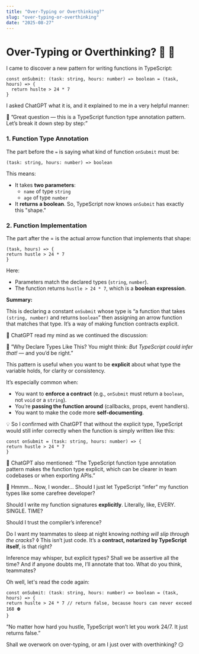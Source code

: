 ```yaml
---
title: "Over-Typing or Overthinking?"
slug: "over-typing-or-overthinking"
date: "2025-08-27"
---
```


# Over-Typing or Overthinking? 🤖 🤯

I came to discover a new pattern for writing functions in TypeScript:

```
const onSubmit: (task: string, hours: number) => boolean = (task, hours) => {
  return huslte > 24 * 7
}
```

I asked ChatGPT what it is, and it explained to me in a very helpful manner:

🤖 ”Great question — this is a TypeScript function type annotation pattern. Let’s break it down step by step:”

### 1. Function Type Annotation

The part before the `=` is saying what kind of function `onSubmit` must be:

```
(task: string, hours: number) => boolean
```

This means:

- It takes **two parameters**:
  - `name` of type `string`
  - `age` of type `number`
- It **returns a boolean**.
  So, TypeScript now knows `onSubmit` has exactly this "shape."

### 2. Function Implementation

The part after the = is the actual arrow function that implements that shape:

```
(task, hours) => {
return hustle > 24 * 7
}
```

Here:

- Parameters match the declared types (`string`, `number`).
- The function returns `hustle > 24 * 7`, which is a **boolean expression**.

**Summary:**

This is declaring a constant `onSubmit` whose type is “a function that takes `(string, number)` and returns `boolean`” then assigning an arrow function that matches that type. It’s a way of making function contracts explicit.

🤯 ChatGPT read my mind as we continued the discussion:

🤖 ”Why Declare Types Like This? You might think: _But TypeScript could infer that!_ — and you’d be right.”

This pattern is useful when you want to be **explicit** about what type the variable holds, for clarity or consistency.

It’s especially common when:

- You want to **enforce a contract** (e.g., `onSubmit` must return a `boolean`, not `void` or a `string`).
- You’re **passing the function around** (callbacks, props, event handlers).
- You want to make the code more **self-documenting**.

💡 So I confirmed with ChatGPT that without the explicit type, TypeScript would still infer correctly when the function is simply written like this:

```
const onSubmit = (task: string, hours: number) => {
return hustle > 24 * 7
}
```

🤖 ChatGPT also mentioned: “The TypeScript function type annotation pattern makes the function type explicit, which can be clearer in team codebases or when exporting APIs.”

🤔 Hmmm… Now, I wonder… Should I just let TypeScript “infer” my function types like some carefree developer?

Should I write my function signatures **explicitly**. Literally, like, EVERY. SINGLE. TIME?

Should I trust the compiler’s inference?

Do I want my teammates to sleep at night knowing _nothing will slip through the cracks_?
◊
This isn’t just code. It’s a **contract, notarized by TypeScript itself**, is that right?

Inference may whisper, but explicit types? Shall we be assertive all the time? And if anyone doubts me, I’ll annotate that too. What do you think, teammates?

Oh well, let's read the code again:

```
const onSubmit: (task: string, hours: number) => boolean = (task, hours) => {
return huslte > 24 * 7 // return false, because hours can never exceed 168 ⛔️
}
```

“No matter how hard you hustle, TypeScript won’t let you work 24/7. It just returns false.”

Shall we overwork on over-typing, or am I just over with overthinking? 😏
